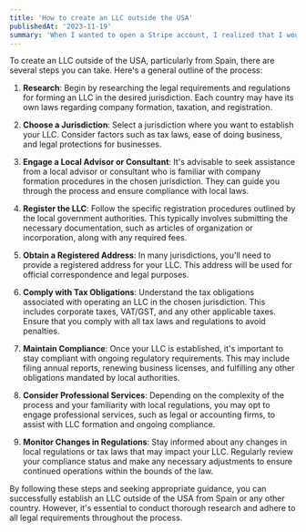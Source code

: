 ```yaml
---
title: 'How to create an LLC outside the USA'
publishedAt: '2023-11-19'
summary: 'When I wanted to open a Stripe account, I realized that I would have to start paying taxes sooner or later. Since Stripe asks you for minimum information as a freelancer or as a company, not as an individual.'
---
```


To create an LLC outside of the USA, particularly from Spain, there are several steps you can take. Here's a general outline of the process:

1. **Research**: Begin by researching the legal requirements and regulations for forming an LLC in the desired jurisdiction. Each country may have its own laws regarding company formation, taxation, and registration.

2. **Choose a Jurisdiction**: Select a jurisdiction where you want to establish your LLC. Consider factors such as tax laws, ease of doing business, and legal protections for businesses.

3. **Engage a Local Advisor or Consultant**: It's advisable to seek assistance from a local advisor or consultant who is familiar with company formation procedures in the chosen jurisdiction. They can guide you through the process and ensure compliance with local laws.

4. **Register the LLC**: Follow the specific registration procedures outlined by the local government authorities. This typically involves submitting the necessary documentation, such as articles of organization or incorporation, along with any required fees.

5. **Obtain a Registered Address**: In many jurisdictions, you'll need to provide a registered address for your LLC. This address will be used for official correspondence and legal purposes.

6. **Comply with Tax Obligations**: Understand the tax obligations associated with operating an LLC in the chosen jurisdiction. This includes corporate taxes, VAT/GST, and any other applicable taxes. Ensure that you comply with all tax laws and regulations to avoid penalties.

7. **Maintain Compliance**: Once your LLC is established, it's important to stay compliant with ongoing regulatory requirements. This may include filing annual reports, renewing business licenses, and fulfilling any other obligations mandated by local authorities.

8. **Consider Professional Services**: Depending on the complexity of the process and your familiarity with local regulations, you may opt to engage professional services, such as legal or accounting firms, to assist with LLC formation and ongoing compliance.

9. **Monitor Changes in Regulations**: Stay informed about any changes in local regulations or tax laws that may impact your LLC. Regularly review your compliance status and make any necessary adjustments to ensure continued operations within the bounds of the law.

By following these steps and seeking appropriate guidance, you can successfully establish an LLC outside of the USA from Spain or any other country. However, it's essential to conduct thorough research and adhere to all legal requirements throughout the process.